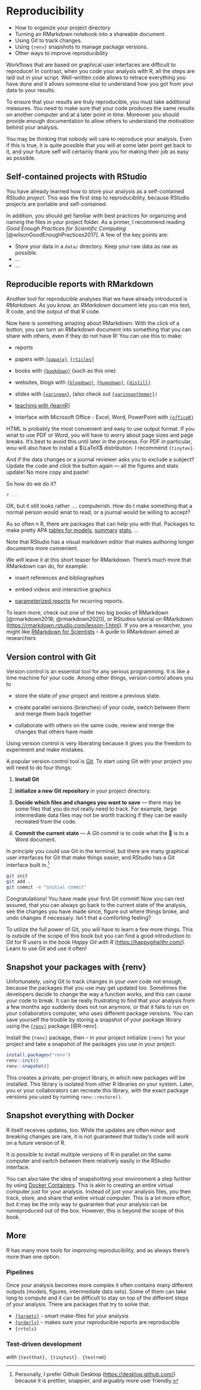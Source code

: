 # Reproducibility

::: {.goals}
-   How to organize your project directory
-   Turning an RMarkdown notebook into a shareable document.
-   Using Git to track changes.
-   Using `{renv}` snapshots to manage package versions.
-   Other ways to improve reproducibility
:::

Workflows that are based on graphical user interfaces are difficult to reproduce! In
contrast, when you code your analysis with R, all the steps are laid out in your script.
Well-written code allows to retrace everything you have done and it allows someone else to
understand how you got from your data to your results.

To ensure that your results are truly reproducible, you must take additional measures. You
need to make sure that your code produces the same results on another computer and at a
later point in time. Moreover you should provide enough documentation to allow others to
understand the motivation behind your analysis.

You may be thinking that nobody will care to reproduce your analysis. Even if this is
true, it is quite possible that *you* will at some later point get back to it, and your
future self will certainly thank you for making their job as easy as possible.

## Self-contained projects with RStudio

You have already learned how to store your analysis as a self-contained *RStudio project*.
This was the first step to reproducibility, because RStudio projects are portable and
self-contained.

In addition, you should get familiar with best practices for organizing and naming the
files in your project folder. As a primer, I recommend reading *Good Enough Practices for
Scientific Computing* [@wilsonGoodEnoughPractices2017]. A few of the key points are:

-   Store your data in a `data/` directory. Keep your raw data as raw as possible.
-   ...
-   ...

## Reproducible reports with RMarkdown

Another tool for reproducible analyses that we have already introduced is *RMarkdown*. As
you know, an *RMarkdown* document lets you can mix text, R code, and the output of that R
code.

Now here is something amazing about RMarkdown: With the click of a button, you can turn an
RMarkdown document into something that you can share with others, even if they do not have
R! You can use this to make:

-   reports

-   papers with [`{papaja}`](https://github.com/crsh/papaja),
    [`{rticles}`](https://github.com/rstudio/rticles)

-   books with [`{bookdown}`](https://bookdown.org/) (such as this one)

-   websites, blogs with [`{blogdown}`](https://github.com/rstudio/blogdown),
    [`{hugodown}`](https://hugodown.r-lib.org/),
    [`{distill}`](https://rstudio.github.io/distill/)

-   slides with [`{xaringan}`](https://github.com/yihui/xaringan), (also check out
    [`{xaringanthemer}`](https://github.com/gadenbuie/xaringanthemer)`)`

-   [teaching with
    {learnR}](https://tinystats.github.io/teacups-giraffes-and-statistics/02_bellCurve.html)

-   Interface with Microsoft Office - Excel, Word, PowerPoint with
    [`{officeR}`](https://davidgohel.github.io/officer/)

::: {.more}
HTML is probably the most convenient and easy to use output format. If you wnat to use PDF
or Word, you will have to worry about page sizes and page breaks. It's best to avoid this
until later in the process. For PDF in particular, wou will also have to install a
$\LaTeX$ distribution. I recommend `{tinytex}`.
:::

And if the data changes or a journal reviewer asks you to exclude a subject? Update the
code and click the button again --- all the figures and stats update! No more copy and
paste!

So how do we do it?

``` .r
# ...
```

OK, but it still looks rather .... computerish. How do I make something that a normal
person would wnat to read, or a journal would be willing to accept?

As so often n R, there are packages that can help you with that. Packages to make pretty
APA [tables for models](http://www.danieldsjoberg.com/gtsummary/index.html),
[summary](https://cran.r-project.org/web/packages/table1/vignettes/table1-examples.html)
[stats](https://cran.r-project.org/web/packages/sjPlot/vignettes/tab_model_estimates.html),
...

Note that RStudio has a visual markdown editor that makes authoring longer documents more
convenient.

We will leave it at this short teaser for RMarkdown. There's much more that RMarkdown can
do, for example:

-   insert references and bibliographies

-   embed videos and interactive graphics

-   [parameterized reports](https://rmarkdown.rstudio.com/lesson-6.html) for recurring
    reports.

To learn more, check out one of the two big books of RMarkdown [@rmarkdown2018;
@rmarkdown2020], or RStudios tutorial on RMarkdown
(<https://rmarkdown.rstudio.com/lesson-1.html>). If you are a researcher, you might like
[RMarkdown for Scientists](https://rmd4sci.njtierney.com/) -- A guide to RMarkdown aimed
at researchers

## Version control with Git

Version control is an essential tool for any serious programming. It is like a time
machine for your code. Among other things, version control allows you to

-   store the state of your project and restore a previous state.

-   create parallel versions (branches) of your code, switch between them and merge them
    back together

-   collaborate with others on the same code, review and merge the changes that others
    have made

Using version control is very liberating because it gives you the freedom to experiment
and make mistakes.

A popular version control tool is [Git](https://git-scm.com/). To start using Git with
your project you will need to do four things:

1.  **Install Git**

2.  **initialize a new Git repository** in your project directory.

3.  **Decide which files and changes you want to save** --- there may be some files that
    you do not really need to track. For example, large intermediate data files may not be
    worth tracking if they can be easily recreated from the code.

4.  **Commit the current state** --- A *Git commit* is to code what the 💾 is to a Word
    document.

In principle you could use Git in the terminal, but there are many graphical user
interfaces for Git that make things easier, and RStudio has a Git interface built
in.[^reproducibility-1]

[^reproducibility-1]: Personally, I prefer Github Desktop (<https://desktop.github.com/>)
    because it is prettier, snappier, and arguably more user friendly.

``` .bash
git init
git add . 
git commit -m "initial commit"
```

Congratulations! You have made your first Git commit! Now you can rest assured, that you
can always go back to the current state of the analysis, see the changes you have made
since, figure out where things broke, and undo changes if necessary. Isn't that a
comforting feeling?

To utilize the full power of Git, you will have to learn a few more things. This is
outside of the scope of this book but you can find a good introduction to Git for R users
in the book *Happy Git with R* (<https://happygitwithr.com/>). Learn to use Git and use it
often!

## Snapshot your packages with {renv}

Unfortunately, using Git to track changes in your *own* code not enough, because the
packages that you use may get updated too. Sometimes the developers decide to change the
way a function works, and this can cause your code to break. It can be really frustrating
to find that your analysis from a few months ago suddenly does not run anymore, or that it
fails to run on your collaborators computer, who uses different package versions. You can
save yourself the trouble by storing a snapshot of your package library using the
[`{renv}`](https://rstudio.github.io/renv/) package [@R-renv].

Install the `{renv}` package, then -- in your project initialize `{renv}` for your project
and take a snapshot of the packages you use in your project:

```r
install.packages("renv")
renv::init()
renv::snapshot()
```

This creates a private, per-project library, in which new packages will be installed. This
library is isolated from other R libraries on your system. Later, you or your
collaborators can recreate this library, with the exact package versions you used by
running `renv::restore()`.

## Snapshot everything with Docker

R itself receives updates, too. While the updates are often minor and breaking changes are
rare, it is not guaranteed that today's code will work on a future version of R.

It is possible to install multiple versions of R in parallel on the same computer and
switch between them relatively easily in the RStudio interface.

You can also take the idea of snapshotting your environment a step further by using
[Docker Containers](https://www.rocker-project.org/). This is akin to creating an entire
virtual computer just for your analysis. Instead of just your analysis files, you then
track, store, and share that entire virtual computer. This is a lot more effort, but it
may be the only way to guarantee that your analysis can be runreproduced out of the box.
However, this is beyond the scope of this book.

## More

R has many more tools for improving reproducibility, and as always there's more than one
option.

### Pipelines

Once your analysis becomes more complex it often contains many different outputs (models,
figures, intermediate data sets). Some of them can take long to compute and it can be
difficult to stay on top of the different steps of your analysis. There are packages that
try to solve that.

-   [`{targets}`](https://books.ropensci.org/targets/) - smart make-files for your
    analysis
-   [`{orderly}`](https://www.vaccineimpact.org/orderly/) - makes sure your reproducible
    reports are reproducible
-   `{rrtols}`

### Test-driven development

with `{testthat}, {tinytest}. {testrmd}`
